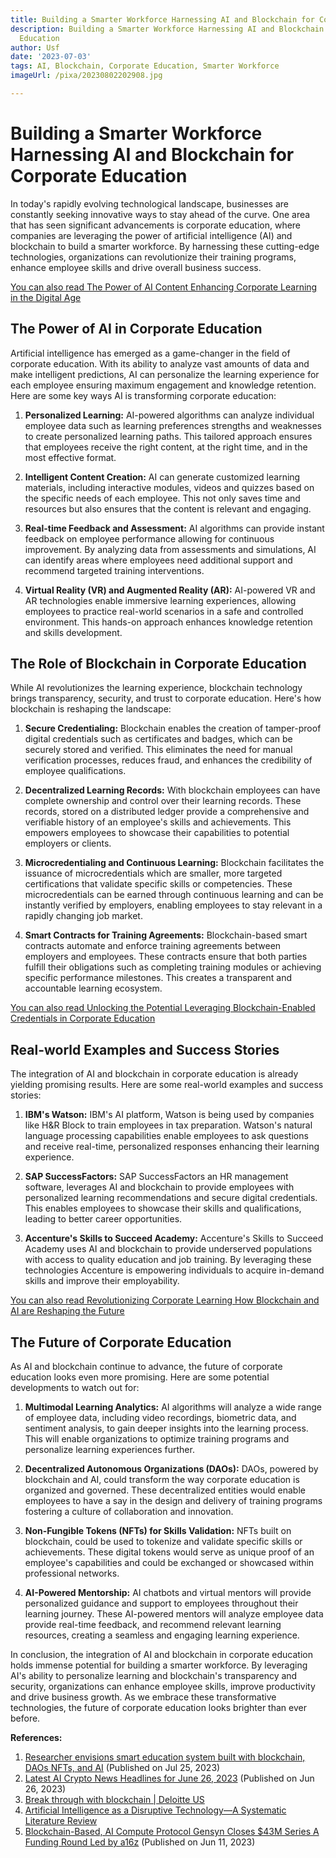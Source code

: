 ```yaml
---
title: Building a Smarter Workforce Harnessing AI and Blockchain for Corporate Education
description: Building a Smarter Workforce Harnessing AI and Blockchain for Corporate
  Education
author: Usf
date: '2023-07-03'
tags: AI, Blockchain, Corporate Education, Smarter Workforce
imageUrl: /pixa/20230802202908.jpg

---
```

# Building a Smarter Workforce Harnessing AI and Blockchain  for Corporate Education

In today's rapidly evolving technological landscape, businesses are constantly seeking innovative ways to stay  ahead of  the curve. One area that has seen significant advancements is corporate education, where companies are leveraging the power  of artificial intelligence (AI) and  blockchain to build a smarter workforce. By  harnessing these cutting-edge technologies, organizations  can revolutionize their training programs, enhance employee skills and drive overall business success.

[You can also read The Power of AI Content Enhancing Corporate Learning in the Digital Age](The%20Power%20of%20AI%20Content%20Enhancing%20Corporate%20Learning%20in%20the%20Digital%20Age)


## The Power of AI in Corporate Education

Artificial intelligence has emerged as a game-changer  in the field of corporate education. With its ability to analyze vast amounts of data and make intelligent predictions,  AI can personalize the learning experience  for each employee ensuring maximum engagement and  knowledge retention. Here are some key ways AI is  transforming corporate education:

1. **Personalized Learning:** AI-powered algorithms can analyze individual employee data such as learning preferences  strengths  and  weaknesses  to create personalized  learning paths. This tailored approach ensures  that employees receive the right content, at the right time, and in the most  effective format.

2.  **Intelligent  Content  Creation:** AI can generate customized learning materials, including interactive modules, videos and quizzes based on the  specific needs of each employee. This not only saves time and resources but also ensures that  the content is relevant and engaging.

3. **Real-time Feedback and Assessment:** AI algorithms can provide instant feedback on employee  performance allowing for continuous improvement. By  analyzing data from assessments and simulations, AI can identify areas where  employees need additional support and recommend targeted  training interventions.

4. **Virtual Reality (VR) and Augmented Reality (AR):** AI-powered VR and AR  technologies enable immersive learning experiences, allowing employees to practice real-world scenarios in a safe and controlled  environment. This hands-on approach  enhances  knowledge retention and skills development.

##  The Role of Blockchain in Corporate Education

While AI revolutionizes  the learning experience, blockchain technology brings transparency, security, and trust to corporate education.  Here's how blockchain  is  reshaping the  landscape:

1.  **Secure Credentialing:** Blockchain enables the creation of tamper-proof digital credentials such as certificates and badges,  which can  be securely stored and  verified. This eliminates the need for manual verification processes, reduces fraud, and enhances the credibility of employee qualifications.

2. **Decentralized Learning Records:** With blockchain employees can have complete ownership and  control over  their learning records. These records, stored on a distributed  ledger provide a comprehensive and verifiable history of an employee's  skills and achievements. This empowers employees to showcase their capabilities to  potential  employers or clients.

3.  **Microcredentialing  and Continuous Learning:** Blockchain facilitates the issuance of microcredentials which are smaller,  more targeted certifications that validate specific skills or competencies. These microcredentials  can be earned through  continuous learning and can  be instantly  verified by employers,  enabling employees to stay  relevant in a rapidly changing job market.

4. **Smart  Contracts for Training Agreements:** Blockchain-based smart contracts automate and enforce training agreements between employers and employees.  These contracts ensure that  both parties fulfill their obligations such as completing  training modules or achieving  specific performance milestones. This creates  a transparent and accountable learning ecosystem.

[You can also read Unlocking the Potential  Leveraging Blockchain-Enabled  Credentials in Corporate Education](Unlocking%20the%20Potential%20Leveraging%20Blockchain-Enabled%20Credentials%20in%20Corporate%20Education)


##  Real-world Examples and Success Stories

The integration of  AI and blockchain in corporate education is already yielding promising results. Here are some real-world  examples and  success stories:

1. **IBM's Watson:** IBM's AI  platform, Watson is being used by companies  like H&R Block to train employees in tax preparation. Watson's natural language  processing capabilities enable employees to ask questions and receive real-time, personalized responses enhancing their learning experience.

2. **SAP SuccessFactors:** SAP SuccessFactors an HR management software, leverages AI and blockchain  to provide employees with personalized learning  recommendations and secure digital credentials. This enables employees to  showcase their  skills  and qualifications, leading to better career opportunities.

3. **Accenture's Skills to Succeed Academy:** Accenture's Skills to Succeed Academy uses AI and blockchain to provide underserved  populations with access to  quality education and job training. By leveraging these technologies Accenture is empowering individuals to acquire in-demand  skills and improve their employability.

[You can also read Revolutionizing Corporate Learning How Blockchain and AI are Reshaping  the Future](Revolutionizing%20Corporate%20Learning%20How%20Blockchain%20and%20AI%20are%20Reshaping%20the%20Future)


## The Future of Corporate Education

As AI and blockchain continue to advance,  the future of corporate  education looks even more promising. Here are some potential developments to watch out for:

1. **Multimodal Learning Analytics:** AI algorithms will analyze a  wide range of employee  data, including video recordings, biometric data, and sentiment  analysis, to gain  deeper insights into the learning process. This will enable  organizations to optimize training programs and personalize learning experiences further.

2. **Decentralized Autonomous Organizations (DAOs):** DAOs, powered by  blockchain and AI, could transform the way corporate education is organized  and governed. These decentralized entities would enable employees to have a say in the design and delivery of training programs  fostering a culture of collaboration and innovation.

3. **Non-Fungible  Tokens (NFTs) for Skills Validation:** NFTs built on blockchain, could be used  to tokenize and validate specific skills or achievements. These digital tokens would serve  as unique proof of an employee's capabilities and could be exchanged or showcased within professional networks.

4. **AI-Powered Mentorship:** AI chatbots and virtual mentors will provide personalized guidance and support to employees throughout their learning journey. These AI-powered mentors will analyze employee data provide real-time feedback, and recommend relevant learning resources, creating a  seamless and engaging learning experience.

In conclusion, the integration of AI and blockchain in corporate education holds immense  potential for building a smarter workforce. By leveraging AI's ability to personalize learning and blockchain's transparency and security,  organizations can enhance employee skills, improve productivity and drive business growth. As we embrace these transformative technologies, the future of corporate education looks brighter than ever before.

**References:**

1. [Researcher envisions smart education system built with blockchain, DAOs NFTs, and AI](https://cointelegraph.com/news/researcher-envisions-smart-education-system-built-on-blockchain-dao-nft-and-ai) (Published on Jul 25, 2023)
2. [Latest AI Crypto News Headlines for June 26, 2023](https://www.linkedin.com/pulse/latest-ai-crypto-news-headlines-june-26-2023-lewis-e-farrell) (Published on Jun 26, 2023)
3.  [Break  through with blockchain | Deloitte US](https://www2.deloitte.com/us/en/pages/financial-services/articles/blockchain-series-deloitte-center-for-financial-services.html)
4. [Artificial Intelligence as a Disruptive Technology—A Systematic  Literature Review](https://www.mdpi.com/2079-9292/12/5/1102)
5. [Blockchain-Based, AI Compute Protocol Gensyn Closes $43M Series A Funding Round Led by a16z](https://finance.yahoo.com/news/blockchain-based-ai-compute-protocol-230000415.html) (Published on Jun 11, 2023)